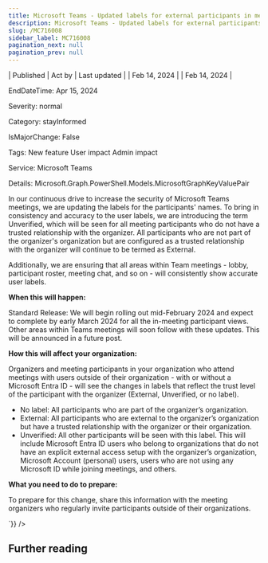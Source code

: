 ```yaml
---
title: Microsoft Teams - Updated labels for external participants in meetings
description: Microsoft Teams - Updated labels for external participants in meetings
slug: /MC716008
sidebar_label: MC716008
pagination_next: null
pagination_prev: null
---
```



| Published | Act by | Last updated |
| Feb 14, 2024 |  | Feb 14, 2024 |

EndDateTime: Apr 15, 2024

Severity: normal

Category: stayInformed

IsMajorChange: False

Tags: New feature User impact Admin impact

Service: Microsoft Teams

Details: Microsoft.Graph.PowerShell.Models.MicrosoftGraphKeyValuePair

<div dangerouslySetInnerHTML={{__html:`
<p>In our continuous drive to increase the security of Microsoft Teams meetings, we are updating the labels for the participants' names. To bring in consistency and accuracy to the user labels, we are introducing the term Unverified, which will be seen for all meeting participants who do not have a trusted relationship with the organizer. All participants who are not part of the organizer's organization but are configured as a trusted relationship with the organizer will continue to be termed as External.</p><p>Additionally, we are ensuring that all areas within Team meetings - lobby, participant roster, meeting chat, and so on - will consistently show accurate user labels.</p>
<p><b>When this will happen:</b></p><p>Standard Release: We will begin rolling out mid-February 2024 and expect to complete by early March 2024 for all the in-meeting participant views. Other areas within Teams meetings will soon follow with these updates. This will be announced in a future post.</p>

<p><b>How this will affect your organization:</b></p>

<p>Organizers and meeting participants in your organization who attend meetings with users outside of their organization - with or without a Microsoft Entra ID - will see the changes in labels that reflect the trust level of the participant with the organizer (External, Unverified, or no label). 
</p><ul><li>No label: All participants who are part of the organizer’s organization.
</li><li>External: All participants who are external to the organizer’s organization but have a trusted relationship with the organizer or their organization.
</li><li>Unverified: All other participants will be seen with this label. This will include Microsoft Entra ID users who belong to organizations that do not have an explicit external access setup with the organizer’s organization, Microsoft Account (personal) users, users who are not using any Microsoft ID while joining meetings, and others.</li></ul>
<p><b>What you need to do to prepare:</b></p>
<p>To prepare for this change, share this information with the meeting organizers who regularly invite participants outside of their organizations.</p>
`}} />

## Further reading
